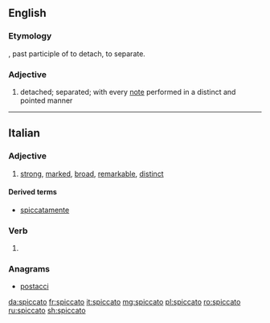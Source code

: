 ==English==

===Etymology===
{{etyl|it|en}}, past participle of {{term|spicare|lang=it}} to detach, to separate.

===Adjective===
{{en-adj}}

# {{context|music|lang=en}} detached; separated; with every [[note]] performed in a distinct and pointed manner

{{Webster 1913}}

----

==Italian==

===Adjective===
{{it-adj|spiccat}}

# [[strong]], [[marked]], [[broad]], [[remarkable]], [[distinct]]

====Derived terms====
* [[spiccatamente]]

===Verb===
{{it-pp|spiccat}}

# {{past participle of|spiccare|lang=it}}

===Anagrams===
* [[postacci#Italian|postacci]]

[[da:spiccato]]
[[fr:spiccato]]
[[it:spiccato]]
[[mg:spiccato]]
[[pl:spiccato]]
[[ro:spiccato]]
[[ru:spiccato]]
[[sh:spiccato]]
